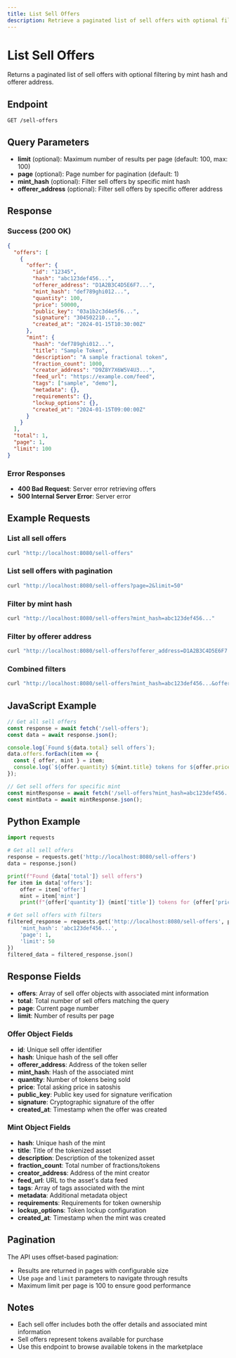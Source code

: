 ```yaml
---
title: List Sell Offers
description: Retrieve a paginated list of sell offers with optional filtering
---
```


# List Sell Offers

Returns a paginated list of sell offers with optional filtering by mint hash and offerer address.

## Endpoint

```
GET /sell-offers
```

## Query Parameters

- **limit** (optional): Maximum number of results per page (default: 100, max: 100)
- **page** (optional): Page number for pagination (default: 1)
- **mint_hash** (optional): Filter sell offers by specific mint hash
- **offerer_address** (optional): Filter sell offers by specific offerer address

## Response

### Success (200 OK)

```json
{
  "offers": [
    {
      "offer": {
        "id": "12345",
        "hash": "abc123def456...",
        "offerer_address": "D1A2B3C4D5E6F7...",
        "mint_hash": "def789ghi012...",
        "quantity": 100,
        "price": 50000,
        "public_key": "03a1b2c3d4e5f6...",
        "signature": "304502210...",
        "created_at": "2024-01-15T10:30:00Z"
      },
      "mint": {
        "hash": "def789ghi012...",
        "title": "Sample Token",
        "description": "A sample fractional token",
        "fraction_count": 1000,
        "creator_address": "D9Z8Y7X6W5V4U3...",
        "feed_url": "https://example.com/feed",
        "tags": ["sample", "demo"],
        "metadata": {},
        "requirements": {},
        "lockup_options": {},
        "created_at": "2024-01-15T09:00:00Z"
      }
    }
  ],
  "total": 1,
  "page": 1,
  "limit": 100
}
```

### Error Responses

- **400 Bad Request**: Server error retrieving offers
- **500 Internal Server Error**: Server error

## Example Requests

### List all sell offers

```bash
curl "http://localhost:8080/sell-offers"
```

### List sell offers with pagination

```bash
curl "http://localhost:8080/sell-offers?page=2&limit=50"
```

### Filter by mint hash

```bash
curl "http://localhost:8080/sell-offers?mint_hash=abc123def456..."
```

### Filter by offerer address

```bash
curl "http://localhost:8080/sell-offers?offerer_address=D1A2B3C4D5E6F7..."
```

### Combined filters

```bash
curl "http://localhost:8080/sell-offers?mint_hash=abc123def456...&offerer_address=D1A2B3C4D5E6F7...&page=1&limit=25"
```

## JavaScript Example

```javascript
// Get all sell offers
const response = await fetch('/sell-offers');
const data = await response.json();

console.log(`Found ${data.total} sell offers`);
data.offers.forEach(item => {
  const { offer, mint } = item;
  console.log(`${offer.quantity} ${mint.title} tokens for ${offer.price} satoshis`);
});

// Get sell offers for specific mint
const mintResponse = await fetch('/sell-offers?mint_hash=abc123def456...');
const mintData = await mintResponse.json();
```

## Python Example

```python
import requests

# Get all sell offers
response = requests.get('http://localhost:8080/sell-offers')
data = response.json()

print(f"Found {data['total']} sell offers")
for item in data['offers']:
    offer = item['offer']
    mint = item['mint']
    print(f"{offer['quantity']} {mint['title']} tokens for {offer['price']} satoshis")

# Get sell offers with filters
filtered_response = requests.get('http://localhost:8080/sell-offers', params={
    'mint_hash': 'abc123def456...',
    'page': 1,
    'limit': 50
})
filtered_data = filtered_response.json()
```

## Response Fields

- **offers**: Array of sell offer objects with associated mint information
- **total**: Total number of sell offers matching the query
- **page**: Current page number
- **limit**: Number of results per page

### Offer Object Fields

- **id**: Unique sell offer identifier
- **hash**: Unique hash of the sell offer
- **offerer_address**: Address of the token seller
- **mint_hash**: Hash of the associated mint
- **quantity**: Number of tokens being sold
- **price**: Total asking price in satoshis
- **public_key**: Public key used for signature verification
- **signature**: Cryptographic signature of the offer
- **created_at**: Timestamp when the offer was created

### Mint Object Fields

- **hash**: Unique hash of the mint
- **title**: Title of the tokenized asset
- **description**: Description of the tokenized asset
- **fraction_count**: Total number of fractions/tokens
- **creator_address**: Address of the mint creator
- **feed_url**: URL to the asset's data feed
- **tags**: Array of tags associated with the mint
- **metadata**: Additional metadata object
- **requirements**: Requirements for token ownership
- **lockup_options**: Token lockup configuration
- **created_at**: Timestamp when the mint was created

## Pagination

The API uses offset-based pagination:
- Results are returned in pages with configurable size
- Use `page` and `limit` parameters to navigate through results
- Maximum limit per page is 100 to ensure good performance

## Notes

- Each sell offer includes both the offer details and associated mint information
- Sell offers represent tokens available for purchase
- Use this endpoint to browse available tokens in the marketplace
